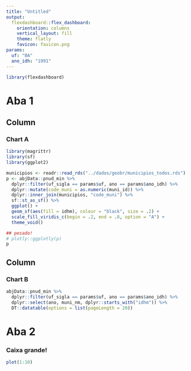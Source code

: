 ```yaml
---
title: "Untitled"
output: 
  flexdashboard::flex_dashboard:
    orientation: columns
    vertical_layout: fill
    theme: flatly
    favicon: favicon.png
params:
  uf: "BA"
  ano_idh: "1991"
---
```


```r
library(flexdashboard)
```

Aba 1
===========

Column {data-width=650}
-----------------------------------------------------------------------

### Chart A

```r
library(magrittr)
library(sf)
library(ggplot2)

municipios <- readr::read_rds("../dados/geobr/municipios_todos.rds")
p <- abjData::pnud_min %>%
  dplyr::filter(uf_sigla == params$uf, ano == params$ano_idh) %>% 
  dplyr::mutate(code_muni = as.numeric(muni_id)) %>% 
  dplyr::inner_join(municipios, "code_muni") %>% 
  sf::st_as_sf() %>% 
  ggplot() +
  geom_sf(aes(fill = idhm), colour = "black", size = .2) +
  scale_fill_viridis_c(begin = .2, end = .8, option = "A") +
  theme_void()

## pesado!
# plotly::ggplotly(p)
p
```

Column {data-width=350}
-----------------------------------------------------------------------

### Chart B

```r
abjData::pnud_min %>% 
  dplyr::filter(uf_sigla == params$uf, ano == params$ano_idh) %>% 
  dplyr::select(ano, muni_nm, dplyr::starts_with("idhm")) %>% 
  DT::datatable(options = list(pageLength = 20))
```

Aba 2
===========

### Caixa grande!

```r
plot(1:10)
```

